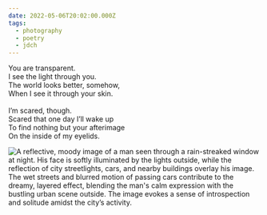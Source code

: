```yaml
---
date: 2022-05-06T20:02:00.000Z
tags:
  - photography
  - poetry
  - jdch
---
```

You are transparent.<br/>
I see the light through you.<br/>
The world looks better, somehow,<br/>
When I see it through your skin.<br/><br/>
I’m scared, though.<br/>
Scared that one day I’ll wake up<br/>
To find nothing but your afterimage<br/>
On the inside of my eyelids.

![A reflective, moody image of a man seen through a rain-streaked window at night. His face is softly illuminated by the lights outside, while the reflection of city streetlights, cars, and nearby buildings overlay his image. The wet streets and blurred motion of passing cars contribute to the dreamy, layered effect, blending the man's calm expression with the bustling urban scene outside. The image evokes a sense of introspection and solitude amidst the city’s activity.](../../assets/photos/20220506-IMG_1591.jpg)
